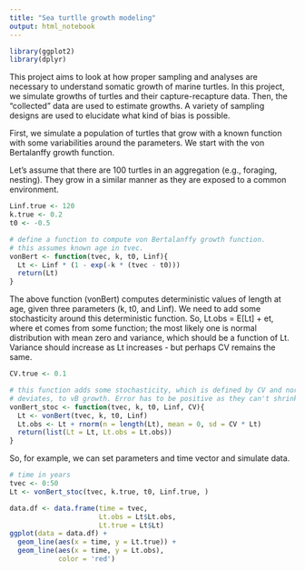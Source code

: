 ```yaml
---
title: "Sea turtlle growth modeling"
output: html_notebook
---
```



```r
library(ggplot2)
library(dplyr)
```

This project aims to look at how proper sampling and analyses are necessary to understand somatic growth of marine turtles. In this project, we simulate growths of turtles and their capture-recapture data. Then, the "collected" data are used to estimate growths. A variety of sampling designs are used to elucidate what kind of bias is possible. 

First, we simulate a population of turtles that grow with a known function with some variabilities around the parameters. We start with the von Bertalanffy growth function. 

Let's assume that there are 100 turtles in an aggregation (e.g., foraging, nesting). They grow in a similar manner as they are exposed to a common environment.

```r
Linf.true <- 120
k.true <- 0.2
t0 <- -0.5

# define a function to compute von Bertalanffy growth function. 
# this assumes known age in tvec. 
vonBert <- function(tvec, k, t0, Linf){
  Lt <- Linf * (1 - exp(-k * (tvec - t0)))
  return(Lt)
}

```

The above function (vonBert) computes deterministic values of length at age, given three parameters (k, t0, and Linf). We need to add some stochasticity around this deterministic function. So, Lt.obs = E[Lt] + et, where et comes from some function; the most likely one is normal distribution with mean zero and variance, which should be a function of Lt. Variance should increase as Lt increases - but perhaps CV remains the same. 

```r
CV.true <- 0.1

# this function adds some stochasticity, which is defined by CV and normal
# deviates, to vB growth. Error has to be positive as they can't shrink... 
vonBert_stoc <- function(tvec, k, t0, Linf, CV){
  Lt <- vonBert(tvec, k, t0, Linf)
  Lt.obs <- Lt + rnorm(n = length(Lt), mean = 0, sd = CV * Lt)
  return(list(Lt = Lt, Lt.obs = Lt.obs))
}

```

So, for example, we can set parameters and time vector and simulate data.

```r
# time in years
tvec <- 0:50
Lt <- vonBert_stoc(tvec, k.true, t0, Linf.true, )

data.df <- data.frame(time = tvec,
                      Lt.obs = Lt$Lt.obs,
                      Lt.true = Lt$Lt)
ggplot(data = data.df) + 
  geom_line(aes(x = time, y = Lt.true)) + 
  geom_line(aes(x = time, y = Lt.obs),
            color = 'red')
```



